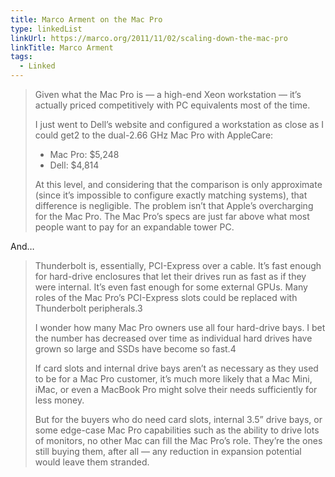 ```yaml
---
title: Marco Arment on the Mac Pro
type: linkedList
linkUrl: https://marco.org/2011/11/02/scaling-down-the-mac-pro
linkTitle: Marco Arment
tags:
  - Linked
---
```


> Given what the Mac Pro is — a high-end Xeon workstation — it’s actually priced competitively with PC equivalents most of the time.
>
> I just went to Dell’s website and configured a workstation as close as I could get2 to the dual-2.66 GHz Mac Pro with AppleCare:
>
> -   Mac Pro: $5,248
> -   Dell: $4,814
>
> At this level, and considering that the comparison is only approximate (since it’s impossible to configure exactly matching systems), that difference is negligible. The problem isn’t that Apple’s overcharging for the Mac Pro. The Mac Pro’s specs are just far above what most people want to pay for an expandable tower PC.

And…

> Thunderbolt is, essentially, PCI-Express over a cable. It’s fast enough for hard-drive enclosures that let their drives run as fast as if they were internal. It’s even fast enough for some external GPUs. Many roles of the Mac Pro’s PCI-Express slots could be replaced with Thunderbolt peripherals.3
>
> I wonder how many Mac Pro owners use all four hard-drive bays. I bet the number has decreased over time as individual hard drives have grown so large and SSDs have become so fast.4
>
> If card slots and internal drive bays aren’t as necessary as they used to be for a Mac Pro customer, it’s much more likely that a Mac Mini, iMac, or even a MacBook Pro might solve their needs sufficiently for less money.
>
> But for the buyers who do need card slots, internal 3.5” drive bays, or some edge-case Mac Pro capabilities such as the ability to drive lots of monitors, no other Mac can fill the Mac Pro’s role. They’re the ones still buying them, after all — any reduction in expansion potential would leave them stranded.
